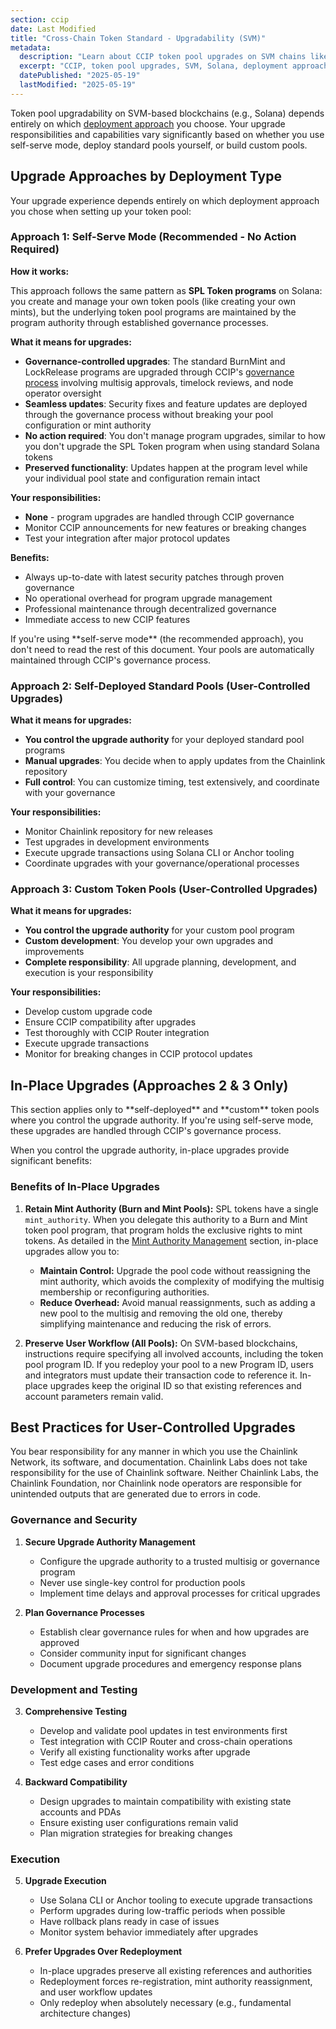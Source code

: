 ```yaml
---
section: ccip
date: Last Modified
title: "Cross-Chain Token Standard - Upgradability (SVM)"
metadata:
  description: "Learn about CCIP token pool upgrades on SVM chains like Solana. Covers the three deployment approaches: self-serve mode with governance-controlled updates (similar to SPL Token programs), self-deployed pools with user-controlled upgrades, and custom pool upgrade management."
  excerpt: "CCIP, token pool upgrades, SVM, Solana, deployment approaches, self-serve mode, governance, multisig, timelock, node operators, SPL Token programs, self-deployed pools, custom pools, upgrade authority, in-place upgrades, mint authority, program ID, governance process, ManyChainMultiSig, MCMS, upgrade management"
  datePublished: "2025-05-19"
  lastModified: "2025-05-19"
---
```



Token pool upgradability on SVM-based blockchains (e.g., Solana) depends entirely on which [deployment approach](/ccip/concepts/cross-chain-token/svm/token-pools#deployment-approaches) you choose. Your upgrade responsibilities and capabilities vary significantly based on whether you use self-serve mode, deploy standard pools yourself, or build custom pools.

## Upgrade Approaches by Deployment Type

Your upgrade experience depends entirely on which deployment approach you chose when setting up your token pool:

### Approach 1: Self-Serve Mode (Recommended - No Action Required)

**How it works:**

This approach follows the same pattern as **SPL Token programs** on Solana: you create and manage your own token pools (like creating your own mints), but the underlying token pool programs are maintained by the program authority through established governance processes.

**What it means for upgrades:**

- **Governance-controlled upgrades**: The standard BurnMint and LockRelease programs are upgraded through CCIP's [governance process](/ccip/concepts/architecture/onchain/svm/upgradability) involving multisig approvals, timelock reviews, and node operator oversight
- **Seamless updates**: Security fixes and feature updates are deployed through the governance process without breaking your pool configuration or mint authority
- **No action required**: You don't manage program upgrades, similar to how you don't upgrade the SPL Token program when using standard Solana tokens
- **Preserved functionality**: Updates happen at the program level while your individual pool state and configuration remain intact

**Your responsibilities:**

- **None** - program upgrades are handled through CCIP governance
- Monitor CCIP announcements for new features or breaking changes
- Test your integration after major protocol updates

**Benefits:**

- Always up-to-date with latest security patches through proven governance
- No operational overhead for program upgrade management
- Professional maintenance through decentralized governance
- Immediate access to new CCIP features

<Aside type="note" title="Most Users Stop Here">
  If you're using **self-serve mode** (the recommended approach), you don't need to read the rest of this document. Your
  pools are automatically maintained through CCIP's governance process.
</Aside>

### Approach 2: Self-Deployed Standard Pools (User-Controlled Upgrades)

**What it means for upgrades:**

- **You control the upgrade authority** for your deployed standard pool programs
- **Manual upgrades**: You decide when to apply updates from the Chainlink repository
- **Full control**: You can customize timing, test extensively, and coordinate with your governance

**Your responsibilities:**

- Monitor Chainlink repository for new releases
- Test upgrades in development environments
- Execute upgrade transactions using Solana CLI or Anchor tooling
- Coordinate upgrades with your governance/operational processes

### Approach 3: Custom Token Pools (User-Controlled Upgrades)

**What it means for upgrades:**

- **You control the upgrade authority** for your custom pool program
- **Custom development**: You develop your own upgrades and improvements
- **Complete responsibility**: All upgrade planning, development, and execution is your responsibility

**Your responsibilities:**

- Develop custom upgrade code
- Ensure CCIP compatibility after upgrades
- Test thoroughly with CCIP Router integration
- Execute upgrade transactions
- Monitor for breaking changes in CCIP protocol updates

## In-Place Upgrades (Approaches 2 & 3 Only)

<Aside type="caution" title="Advanced Users Only">
  This section applies only to **self-deployed** and **custom** token pools where you control the upgrade authority. If
  you're using self-serve mode, these upgrades are handled through CCIP's governance process.
</Aside>

When you control the upgrade authority, in-place upgrades provide significant benefits:

### Benefits of In-Place Upgrades

1. **Retain Mint Authority (Burn and Mint Pools):** SPL tokens have a single `mint_authority`. When you delegate this authority to a Burn and Mint token pool program, that program holds the exclusive rights to mint tokens. As detailed in the [Mint Authority Management](/ccip/concepts/cross-chain-token/svm/token-pools#mint-authority-management) section, in-place upgrades allow you to:

   - **Maintain Control:** Upgrade the pool code without reassigning the mint authority, which avoids the complexity of modifying the multisig membership or reconfiguring authorities.
   - **Reduce Overhead:** Avoid manual reassignments, such as adding a new pool to the multisig and removing the old one, thereby simplifying maintenance and reducing the risk of errors.

2. **Preserve User Workflow (All Pools):** On SVM-based blockchains, instructions require specifying all involved accounts, including the token pool program ID. If you redeploy your pool to a new Program ID, users and integrators must update their transaction code to reference it. In-place upgrades keep the original ID so that existing references and account parameters remain valid.

## Best Practices for User-Controlled Upgrades

<Aside type="note" title="Responsibility Disclaimer">
  You bear responsibility for any manner in which you use the Chainlink Network, its software, and documentation.
  Chainlink Labs does not take responsibility for the use of Chainlink software. Neither Chainlink Labs, the Chainlink
  Foundation, nor Chainlink node operators are responsible for unintended outputs that are generated due to errors in
  code.
</Aside>

### Governance and Security

1. **Secure Upgrade Authority Management**

   - Configure the upgrade authority to a trusted multisig or governance program
   - Never use single-key control for production pools
   - Implement time delays and approval processes for critical upgrades

2. **Plan Governance Processes**
   - Establish clear governance rules for when and how upgrades are approved
   - Consider community input for significant changes
   - Document upgrade procedures and emergency response plans

### Development and Testing

3. **Comprehensive Testing**

   - Develop and validate pool updates in test environments first
   - Test integration with CCIP Router and cross-chain operations
   - Verify all existing functionality works after upgrade
   - Test edge cases and error conditions

4. **Backward Compatibility**
   - Design upgrades to maintain compatibility with existing state accounts and PDAs
   - Ensure existing user configurations remain valid
   - Plan migration strategies for breaking changes

### Execution

5. **Upgrade Execution**

   - Use Solana CLI or Anchor tooling to execute upgrade transactions
   - Perform upgrades during low-traffic periods when possible
   - Have rollback plans ready in case of issues
   - Monitor system behavior immediately after upgrades

6. **Prefer Upgrades Over Redeployment**
   - In-place upgrades preserve all existing references and authorities
   - Redeployment forces re-registration, mint authority reassignment, and user workflow updates
   - Only redeploy when absolutely necessary (e.g., fundamental architecture changes)

